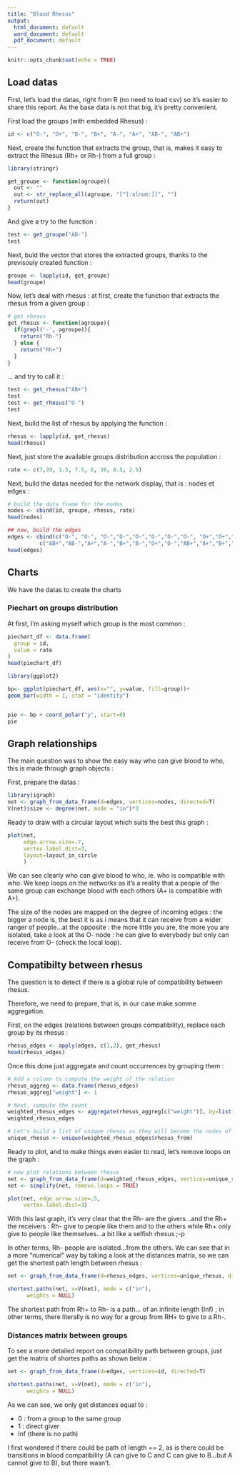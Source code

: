 ```yaml
---
title: "Blood Rhesus"
output:
  html_document: default
  word_document: default
  pdf_document: default
---
```


```r
knitr::opts_chunk$set(echo = TRUE)
```

## Load datas

First, let's load the datas, right from R (no need to load csv) so it's easier to share this report. As the base data is not that big, it's pretty convenient.

First load the groups (with embedded Rhesus) :

```r
id <- c("O-", "O+", "B-", "B+", "A-", "A+", "AB-", "AB+")
```

Next, create the function that extracts the group, that is, makes it easy to extract the Rhesus (Rh+ or Rh-) from a full group :

```r
library(stringr)

get_groupe <- function(agroupe){
  out <- ""
  out <- str_replace_all(agroupe, "[^[:alnum:]]", "")
  return(out)
}
```

And give a try to the function :

```r
test <- get_groupe("AB-")
test
```

Next, buld the vector that stores the extracted groups, thanks to the previsouly created function :


```r
groupe <- lapply(id, get_groupe)
head(groupe)
```

Now, let's deal with rhesus : at first, create the function that extracts the rhesus from a given group :

```r
# get rhesus
get_rhesus <- function(agroupe){
  if(grepl('-', agroupe)){
    return("Rh-")
  } else {
    return("Rh+")
  }
}
```
... and try to call it :

```r
test <- get_rhesus("AB+")
test
test <- get_rhesus("O-")
test
```

Next, build the list of rhesus by applying the function :

```r
rhesus <- lapply(id, get_rhesus)
head(rhesus)
```

Next, just store the available groups distribution accross the population :

```r
rate <- c(7,39, 1.5, 7.5, 6, 36, 0.5, 2.5)
```

Next, build the datas needed for the network display, that is : nodes et edges :

```r
# build the data frame for the nodes
nodes <- cbind(id, groupe, rhesus, rate)
head(nodes)

## now, build the edges
edges <- cbind(c("O-", "O-", "O-","O-","O-","O-","O-","O-", "O+","O+","O+","O+","B-","B-","B-","B-","B+","B+","A-","A-","A-","A-","A+","A+","AB-","AB-","AB+"),
          c("AB+","AB-","A+","A-","B+","B-","O+","O-","AB+","A+","B+","O+","AB+","AB-","B+","B-","AB+","B+", "AB+", "AB-", "A+", "A-", "AB+", "A+", "AB+", "AB-", "AB+"))
head(edges)
```

## Charts

We have the datas to create the charts

### Piechart on groups distribution

At first, I'm asking myself which group is the most common :

```r
piechart_df <- data.frame(
  group = id,
  value = rate
)
head(piechart_df)

library(ggplot2)

bp<- ggplot(piechart_df, aes(x="", y=value, fill=group))+
geom_bar(width = 1, stat = "identity")


pie <- bp + coord_polar("y", start=0)
pie

```


## Graph relationships

The main question was to show the easy way who can give blood to who, this is made through graph objects :

First, prepare the datas :

```r
library(igraph)
net <- graph_from_data_frame(d=edges, vertices=nodes, directed=T) 
V(net)$size <- degree(net, mode = "in")*3

```

Ready to draw with a circular layout which suits the best this graph :


```r
plot(net,
     edge.arrow.size=.7,
     vertex.label.dist=3,
     layout=layout_in_circle
     )
```

We can see clearly who can give blood to who, ie. who is compatible with who. We keep loops on the networks as it's a reality that a people of the same group can exchange blood with each others (A+ is compatible with A+).

The size of the nodes are mapped on the degree of incoming edges : the bigger a node is, the best it is as i means that it can receive from a wider ranger of people...at the opposite : the more little you are, the more you are isolated, take a look at the O- node : he can give to everybody  but only can receive from O- (check the local loop).

## Compatibilty between rhesus

The question is to detect if there is a global rule of compatibility between rhesus.

Therefore, we need to prepare, that is, in our case make somme aggregation.

First, on the edges (relations between groups compatibility), replace each group by its rhesus : 

```r
rhesus_edges <- apply(edges, c(1,2), get_rhesus)
head(rhesus_edges)
```

Once this done just aggregate and count occurrences by grouping them :

```r

# Add a column to compute the weight of the relation
rhesus_aggreg <- data.frame(rhesus_edges)
rhesus_aggreg["weight"] <- 1

# Next, compute the count
weighted_rhesus_edges <- aggregate(rhesus_aggreg[c("weight")], by=list(rhesus_from=rhesus_aggreg$X1, rhesus_to=rhesus_aggreg$X2), FUN=sum, na.rm=TRUE)
weighted_rhesus_edges

# Let's build a list of unique rhesus as they will become the nodes of the graph
unique_rhesus <- unique(weighted_rhesus_edges$rhesus_from)
```

Ready to plot, and to make things even easier to read, let's remove loops on the graph :

```r
# now plot relations between rhesus
net <- graph_from_data_frame(d=weighted_rhesus_edges, vertices=unique_rhesus, directed=T) 
net <- simplify(net, remove.loops = TRUE)

plot(net, edge.arrow.size=.5,
     vertex.label.dist=3)
```

With this last graph, it's very clear that the Rh- are the givers...and the Rh+ the receivers : Rh- give to people like them and to the others while Rh+ only give to people like themselves...a bit like a selfish rhesus ;-p

In other terms, Rh- people are isolated...from the others. We can see that in a more "numerical" way by taking a look at the distances matrix, so we can get the shortest path length between rhesus :

```r
net <- graph_from_data_frame(d=rhesus_edges, vertices=unique_rhesus, directed=T) 

shortest.paths(net, v=V(net), mode = c("in"),
      weights = NULL)
```

The shortest path  from Rh+ to Rh- is a path... of an infinite length (Inf) ; in other terms, there literally is no way for a group from RH+ to give to a Rh-.

### Distances matrix between groups

To see a more detailed report on compatibility path between groups, just get the matrix of shortes paths as shown below :


```r
net <- graph_from_data_frame(d=edges, vertices=id, directed=T) 

shortest.paths(net, v=V(net), mode = c("in"),
      weights = NULL)
```

As we can see, we only get distances equal to :

- 0 : from a group to the same group
- 1 : direct giver
- Inf (there is no path)

I first wondered if there could be path of length == 2, as is there could be transitions in blood compatibility (A can give to C and C can give to B...but A cannot give to B), but there wasn't.

